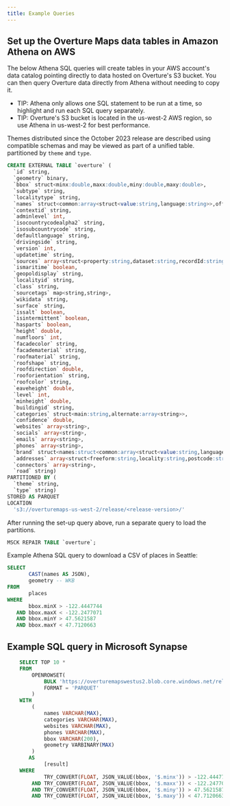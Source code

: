 ```yaml
---
title: Example Queries
---
```


## Set up the Overture Maps data tables in Amazon Athena on AWS

The below Athena SQL queries will create tables in your AWS account's data catalog pointing directly to data hosted on Overture's S3 bucket. You can then query Overture data directly from Athena without needing to copy it.

- TIP: Athena only allows one SQL statement to be run at a time, so highlight and run each SQL query separately.
- TIP: Overture's S3 bucket is located in the us-west-2 AWS region, so use Athena in us-west-2 for best performance.

Themes distributed since the October 2023 release are described using compatible schemas and may be viewed as part of a unified table. partitioned by `theme` and `type`.

```sql 
CREATE EXTERNAL TABLE `overture` (
  `id` string,
  `geometry` binary,
  `bbox` struct<minx:double,maxx:double,miny:double,maxy:double>,
  `subtype` string,
  `localitytype` string,
  `names` struct<common:array<struct<value:string,language:string>>,official:array<struct<value:string,language:string>>,alternate:array<struct<value:string,language:string>>,short:array<struct<value:string,language:string>>>,
  `contextid` string,
  `adminlevel` int,
  `isocountrycodealpha2` string,
  `isosubcountrycode` string,
  `defaultlanguage` string,
  `drivingside` string,
  `version` int,
  `updatetime` string,
  `sources` array<struct<property:string,dataset:string,recordId:string,confidence:double>>,
  `ismaritime` boolean,
  `geopoldisplay` string,
  `localityid` string,
  `class` string,
  `sourcetags` map<string,string>,
  `wikidata` string,
  `surface` string,
  `issalt` boolean,
  `isintermittent` boolean,
  `hasparts` boolean,
  `height` double,
  `numfloors` int,
  `facadecolor` string,
  `facadematerial` string,
  `roofmaterial` string,
  `roofshape` string,
  `roofdirection` double,
  `rooforientation` string,
  `roofcolor` string,
  `eaveheight` double,
  `level` int,
  `minheight` double,
  `buildingid` string,
  `categories` struct<main:string,alternate:array<string>>,
  `confidence` double,
  `websites` array<string>,
  `socials` array<string>,
  `emails` array<string>,
  `phones` array<string>,
  `brand` struct<names:struct<common:array<struct<value:string,language:string>>,official:array<struct<value:string,language:string>>,alternate:array<struct<value:string,language:string>>,short:array<struct<value:string,language:string>>>,wikidata:string>,
  `addresses` array<struct<freeform:string,locality:string,postcode:string,region:string,country:string>>,
  `connectors` array<string>,
  `road` string)
PARTITIONED BY (
  `theme` string,
  `type` string)
STORED AS PARQUET
LOCATION
  's3://overturemaps-us-west-2/release/<release-version>/'
```

After running the set-up query above, run a separate query to load the partitions. 

```sql
MSCK REPAIR TABLE `overture`;
```

Example Athena SQL query to download a CSV of places in Seattle:

```sql
SELECT
       CAST(names AS JSON),
       geometry -- WKB
FROM
       places
WHERE
       bbox.minX > -122.4447744
   AND bbox.maxX < -122.2477071
   AND bbox.minY > 47.5621587
   AND bbox.maxY < 47.7120663
```


## Example SQL query in Microsoft Synapse


```sql
    SELECT TOP 10 *
    FROM
        OPENROWSET(
            BULK 'https://overturemapswestus2.blob.core.windows.net/release/2024-02-15-alpha.0/theme=places/type=place/',
            FORMAT = 'PARQUET'
        )
    WITH
        (
            names VARCHAR(MAX),
            categories VARCHAR(MAX),
            websites VARCHAR(MAX),
            phones VARCHAR(MAX),
            bbox VARCHAR(200),
            geometry VARBINARY(MAX)
        )
       AS
            [result]
    WHERE
            TRY_CONVERT(FLOAT, JSON_VALUE(bbox, '$.minx')) > -122.4447744
        AND TRY_CONVERT(FLOAT, JSON_VALUE(bbox, '$.maxx')) < -122.2477071
        AND TRY_CONVERT(FLOAT, JSON_VALUE(bbox, '$.miny')) > 47.5621587
        AND TRY_CONVERT(FLOAT, JSON_VALUE(bbox, '$.maxy')) < 47.7120663
```